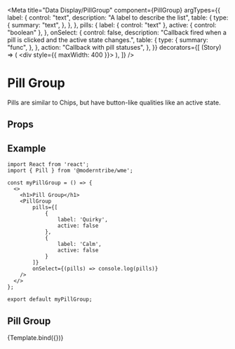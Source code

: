 
<Meta
	title="Data Display/PillGroup"
	component={PillGroup}
	argTypes={{
		label: {
			control: "text",
			description: "A label to describe the list",
			table: {
				type: {
					summary: "text",
				},
			},
		},
		pills: {
			label: { control: "text" },
			active: { control: "boolean" },
		},
		onSelect: {
			control: false,
			description:
				"Callback fired when a pill is clicked and the active state changes.",
			table: {
				type: {
					summary: "func",
				},
			},
			action: "Callback with pill statuses",
		},
	}}
	decorators={[
		(Story) => (
			<div style={{ maxWidth: 400 }}>
				<Story />
			</div>
		),
	]}
/>


# Pill Group

Pills are similar to Chips, but have button-like qualities like an active state.

## Props

<ArgsTable story="." />

## Example

```
import React from 'react';
import { Pill } from '@moderntribe/wme';

const myPillGroup = () => {
  <>
    <h1>Pill Group</h1>
    <PillGroup
		pills={[
			{
				label: 'Quirky',
				active: false
			},
			{
				label: 'Calm',
				active: false
			}
		]}
		onSelect={(pills) => console.log(pills)}
    />
  </>
};

export default myPillGroup;
```

## Pill Group

<Canvas>
	<Story
		name="PillGroup"
		args={{
			label: "Describe your personality",
			pills: [
				{
					label: "Quirky",
					active: false,
				},
				{
					label: "Calm",
					active: false,
				},
				{
					label: "Spicy",
					active: false,
				},
				{
					label: "Classic",
					active: false,
				},
				{
					label: "Lorum",
					active: true,
				},
				{
					label: "Ipsum",
					active: true,
				},
				{
					label: "Elegant",
					active: false,
				},
				{
					label: "Dolor",
					active: false,
				},
				{
					label: "Justo",
					active: false,
				},
				{
					label: "Elit",
					active: false,
				},
			],
		}}
	>
		{Template.bind({})}
	</Story>
</Canvas>
